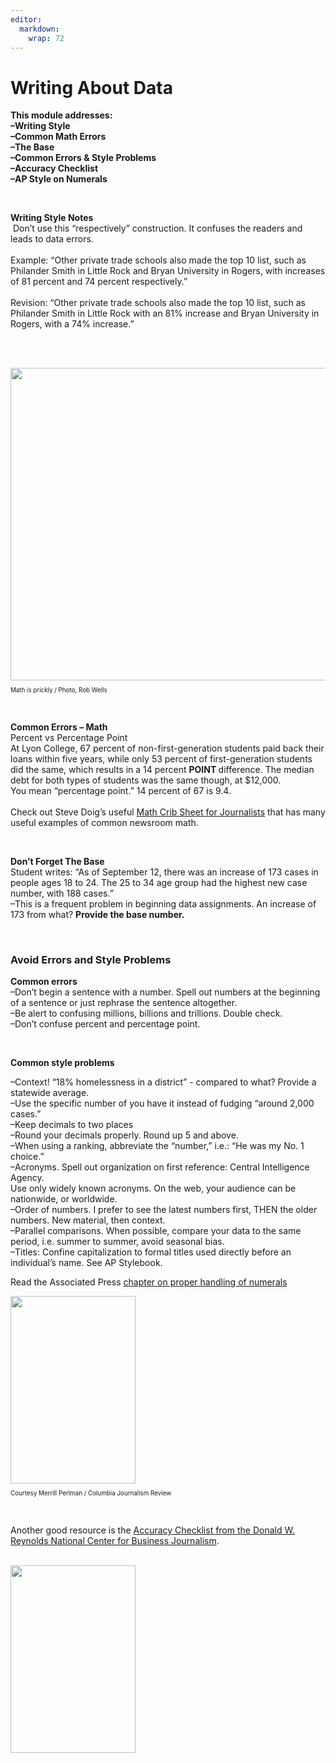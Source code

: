 ```yaml
---
editor: 
  markdown: 
    wrap: 72
---
```


# Writing About Data {#r-writing-data}

<!-- wp:paragraph -->
<p><strong><strong>This module addresses:</strong><br>--Writing Style<br>--Common Math Errors<br>--The Base<br>--Common Errors & Style Problems<br>--Accuracy Checklist<br>--AP Style on Numerals<br></strong></p>
<!-- /wp:paragraph -->

<br>

<strong>Writing Style Notes</strong><br>&nbsp;Don’t use this “respectively” construction. It confuses the readers and leads to data errors.<br><br>Example: "Other private trade schools also made the top 10 list, such as Philander Smith in Little Rock and Bryan University in Rogers, with increases of 81 percent and 74 percent respectively."<br><br>Revision: "Other private trade schools also made the top 10 list, such as Philander Smith in Little Rock with an 81% increase and Bryan University in Rogers, with a 74% increase."</pre>

<br>

<br>
<img src="images/desert_flower.jpg" width="600" height="500"/ >  
<p style="font-size:70%;">Math is prickly / Photo, Rob Wells</p>
<br>


<strong>Common Errors – Math</strong><br>Percent vs Percentage Point<br>At Lyon College, 67 percent of non-first-generation students paid back their loans within five years, while only 53 percent of first-generation students did the same, which results in a 14 percent&nbsp;<strong>POINT&nbsp;</strong>difference. The median debt for both types of students was the same though, at $12,000.<br>You mean “percentage point.” 14 percent of 67 is 9.4.<br><br> Check out Steve Doig's useful [Math Crib Sheet for Journalists](Documents/MathCrib_Doig.pdf) that has many useful examples of common newsroom math.</a></pre>

<br>

<strong>Don't Forget The Base</strong><br>Student writes: "As of September 12, there was an increase of 173 cases in people ages 18 to 24. The 25 to 34 age group had the highest new case number, with 188 cases."<br>
--This is a frequent problem in beginning data assignments. An increase of 173 from what? <strong>Provide the base number.</strong>
</pre>

<br>

<!-- wp:heading -->
<h3>Avoid Errors and Style Problems</h3>
<!-- /wp:heading -->


<strong>Common errors</strong>    
--Don't begin a sentence with a number. Spell out numbers at the beginning of a sentence or just rephrase the sentence altogether.   
--Be alert to confusing millions, billions and trillions. Double check.   
--Don't confuse percent and percentage point.   

<br>

<strong>Common style problems</strong>   

--Context! "18% homelessness in a district" - compared to what? Provide a statewide average.   
--Use the specific number of you have it instead of fudging "around 2,000 cases."   
--Keep decimals to two places  
--Round your decimals properly. Round up 5 and above.  
--When using a ranking, abbreviate the "number," i.e.: "He was my No. 1 choice."  
--Acronyms. Spell out organization on first reference: Central Intelligence Agency.   
Use only widely known acronyms. On the web, your audience can be nationwide, or
worldwide.   
--Order of numbers. I prefer to see the latest numbers first, THEN the older numbers.
New material, then context.   
--Parallel comparisons. When possible, compare your data to the same period, i.e. summer to summer, avoid seasonal bias.   
--Titles: Confine capitalization to formal titles used directly before an individual's name. See AP Stylebook.   

</pre>

Read the Associated Press [chapter on proper handling of numerals](https://wordpressua.uark.edu/datareporting/files/2019/08/AP-Numerals-Entry.pdf)

<img src="images/Old_APStylebook.jpeg" width="200" height="300"/ >  
<p style="font-size:70%;">Courtesy Merrill Perlman / Columbia Journalism Review</p>

<br>

<!-- wp:paragraph -->
Another good resource is the [Accuracy Checklist from the Donald W. Reynolds National Center for Business Journalism](Documents/Accuracy_Checklist.pdf).

<br>
<img src="images/Accuracy_checklist.png" width="200" height="300"/ >  

<br>
<p></p>
<!-- /wp:paragraph -->
